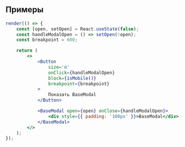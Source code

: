## Примеры

```jsx live
render(() => {
    const [open, setOpen] = React.useState(false);
    const handleModalOpen = () => setOpen(!open);
    const breakpoint = 600;

    return (
        <>
            <Button 
                size='m' 
                onClick={handleModalOpen} 
                block={isMobile()} 
                breakpoint={breakpoint}
            >
                Показать BaseModal
            </Button>

            <BaseModal open={open} onClose={handleModalOpen}>
                <div style={{ padding: '100px' }}>BaseModal</div>
            </BaseModal>
        </>
    );
});
```

